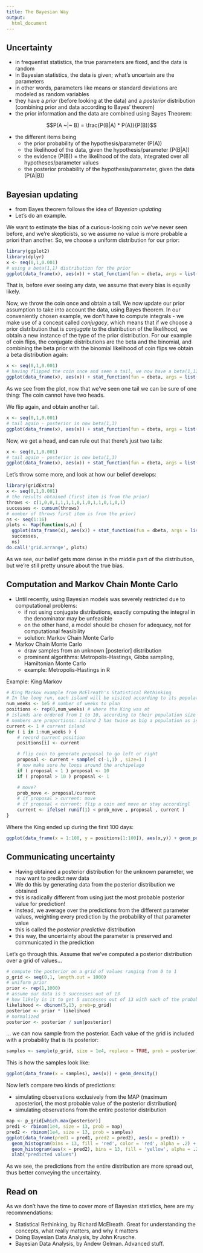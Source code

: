 ```yaml
---  
title: The Bayesian Way
output: 
  html_document
---
```

  
## Uncertainty

* in frequentist statistics, the true parameters are fixed, and the data is random
* in Bayesian statistics, the data is given; what's uncertain are the parameters
* in other words, parameters like means or standard deviations are modeled as random variables
* they have a _prior_ (before looking at the data) and a _posterior_ distribution (combining prior and data according to Bayes' theorem)
* the prior information and the data are combined using Bayes Theorem:

$$P(A ~|~ B) = \frac{P(B|A) * P(A)}{P(B)}$$

* the different items being
    + the prior probability of the hypothesis/parameter \(P(A)\)
    + the likelihood of the data, given the hypothesis/parameter \(P(B|A)\)
    + the evidence \(P(B)\) = the likelihood of the data, integrated over all hypotheses/parameter values
    + the posterior probability of the hypothesis/parameter, given the data \(P(A|B)\)


## Bayesian updating

* from Bayes theorem follows the idea of _Bayesian updating_
* Let's do an example.

We want to estimate the bias of a curious-looking coin we've never seen before, and we're skepticists, so we assume no value is more probable a priori than another. So, we choose a uniform distribution for our prior:

```r
library(ggplot2)
library(dplyr)
x <- seq(0,1,0.001)
# using a beta(1,1) distribution for the prior
ggplot(data_frame(x), aes(x)) + stat_function(fun = dbeta, args = list(1,1))
```

That is, before ever seeing any data, we assume that every bias is equally likely.

Now, we throw the coin once and obtain a tail. We now update our prior assumption to take into account the data, using Bayes theorem. 
In our conveniently chosen example, we don't have to compute integrals - we make use of a concept called _conjugacy_, which means that if we choose a prior distribution that is _conjugate_ to the distribution of the likelihood, we obtain a new instance of the type of the prior distribution.
For our example of coin flips, the conjugate distributions are the beta and the binomial, and combining the beta prior with the binomial likelihood of coin flips we obtain a beta distribution again:

```r
x <- seq(0,1,0.001)
# having flipped the coin once and seen a tail, we now have a beta(1,12) distribution for the posterior
ggplot(data_frame(x), aes(x)) + stat_function(fun = dbeta, args = list(1,2))
```

As we see from the plot, now that we've seen one tail we can be sure of one thing: The coin cannot have two heads.

We flip again, and obtain another tail.

```r
x <- seq(0,1,0.001)
# tail again - posterior is now beta(1,3) 
ggplot(data_frame(x), aes(x)) + stat_function(fun = dbeta, args = list(1,3))
```

Now, we get a head, and can rule out that there's just two tails:

```r
x <- seq(0,1,0.001)
# tail again - posterior is now beta(1,3) 
ggplot(data_frame(x), aes(x)) + stat_function(fun = dbeta, args = list(2,3))
```

Let's throw some more, and look at how our belief develops:


```r
library(gridExtra)
x <- seq(0,1,0.001)
# the results obtained (first item is from the prior)
throws <- c(1,0,0,1,1,1,1,0,1,0,1,1,0,1,0,1)
successes <- cumsum(throws)
# number of throws first item is from the prior)
ns <- seq(1:16)
plots <- Map(function(s,n) {
  ggplot(data_frame(x), aes(x)) + stat_function(fun = dbeta, args = list(s,n))},
  successes,
  ns)
do.call('grid.arrange', plots)
```

As we see, our belief gets more dense in the middle part of the distribution, but we're still pretty unsure about the true bias.



## Computation and Markov Chain Monte Carlo

* Until recently, using Bayesian models was severely restricted due to computational problems:
    + if not using conjugate distributions, exactly computing the integral in the denominator may be unfeasible
    + on the other hand, a model should be chosen for adequacy, not for computational feasibility
    + solution: Markov Chain Monte Carlo
    
* Markov Chain Monte Carlo    
    + draw samples from an unknown [posterior] distribution
    + prominent algorithms: Metropolis-Hastings, Gibbs sampling, Hamiltonian Monte Carlo
    + example: Metropolis-Hastings in R
    
    
Example: King Markov
    
```r
# King Markov example from McElreath's Statistical Rethinking
# In the long run, each island will be visited according to its population size
num_weeks <- 1e5 # number of weeks to plan
positions <- rep(0,num_weeks) # where the King was at
# islands are ordered from 1 to 10, according to their population size
# numbers are proportions: island 2 has twice as big a population as island 1, island 3 has 3x as big a population, etc.
current <- 1 # current island
for ( i in 1:num_weeks ) {
    # record current position
    positions[i] <- current

    # flip coin to generate proposal to go left or right
    proposal <- current + sample( c(-1,1) , size=1 )
    # now make sure he loops around the archipelago
    if ( proposal < 1 ) proposal <- 10
    if ( proposal > 10 ) proposal <- 1

    # move?
    prob_move <- proposal/current
    # if proposal > current: move
    # if proposal < current: flip a coin and move or stay accordingl
    current <- ifelse( runif(1) < prob_move , proposal , current )
}
```

Where the King ended up during the first 100 days:

```r
ggplot(data_frame(x = 1:100, y = positions[1:100]), aes(x,y)) + geom_point()
```



## Communicating uncertainty

* Having obtained a posterior distribution for the unknown parameter, we now want to predict new data
* We do this by generating data from the posterior distribution we obtained
* this is radically different from using just the most probable posterior value for prediction!
* instead, we average over the predictions from the different parameter values, weighting every prediction by the probability of that parameter value
* this is called the _posterior predictive_ distribution
* this way, the uncertainty about the parameter is preserved and communicated in the prediction

Let's go through this. Assume that we've computed a posterior distribution over a grid of values...

```r
# compute the posterior on a grid of values ranging from 0 to 1
p_grid <- seq(0,1, length.out = 1000)
# uniform prior
prior <- rep(1,1000)
# assume our data is 5 successes out of 13 
# how likely is it to get 5 successes out of 13 with each of the probabilities in the grid?
likelihood <- dbinom(5,13, prob=p_grid)
posterior <- prior * likelihood
# normalized
posterior <- posterior / sum(posterior)
```

... we can now sample from the posterior. Each value of the grid is included with a probability that is its posterior:

```r
samples <- sample(p_grid, size = 1e4, replace = TRUE, prob = posterior)
```

This is how the samples look like:

```r
ggplot(data_frame(x = samples), aes(x)) + geom_density()
```

Now let's compare two kinds of predictions:

* simulating observations exclusively from the MAP (maximum aposteriori, the most probable value of the posterior distribution)
* simulating observations from the entire posterior distribution


```r
map <- p_grid[which.max(posterior)]
pred1 <- rbinom(1e4, size = 13, prob = map)
pred2 <- rbinom(1e4, size = 13, prob = samples)
ggplot(data_frame(pred1 = pred1, pred2 = pred2), aes(x = pred1)) + 
  geom_histogram(bins = 13, fill = 'red', color = 'red', alpha = .2) + 
  geom_histogram(aes(x = pred2), bins = 13, fill = 'yellow', alpha = .2, color = 'yellow') +
  xlab("predicted values")
```

As we see, the predictions from the entire distribution are more spread out, thus better conveying the uncertainty.


## Read on

As we don't have the time to cover more of Bayesian statistics, here are my recommendations:

* Statistical Rethinking, by Richard McElreath. Great for understanding the concepts, what really matters, and why it matters
* Doing Bayesian Data Analysis, by John Krusche. 
* Bayesian Data Analysis, by Andew Gelman. Advanced stuff.


